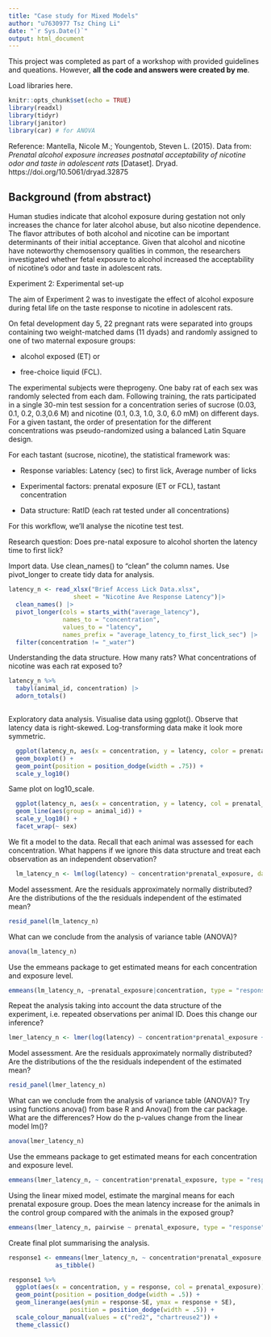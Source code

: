 ```yaml
---
title: "Case study for Mixed Models"
author: "u7630977 Tsz Ching Li"
date: "`r Sys.Date()`"
output: html_document
---
```


This project was completed as part of a workshop with provided guidelines and queations. However, **all the code and answers were created by me**. 

Load libraries here.
```r
knitr::opts_chunk$set(echo = TRUE)
library(readxl)
library(tidyr)
library(janitor)
library(car) # for ANOVA
```


Reference:
Mantella, Nicole M.; Youngentob, Steven L. (2015). Data from: *Prenatal alcohol exposure increases postnatal acceptability of nicotine odor and taste in adolescent rats* [Dataset]. Dryad. https://doi.org/10.5061/dryad.32875


## Background (from abstract)

Human studies indicate that alcohol exposure during gestation not only increases the chance for later alcohol abuse, but also nicotine dependence. The flavor attributes of both alcohol and nicotine can be important determinants of their initial acceptance. Given that alcohol and nicotine have noteworthy chemosensory qualities in common, the researchers investigated whether fetal exposure to alcohol increased the acceptability of nicotine's odor and taste in adolescent rats.

Experiment 2: Experimental set-up

The aim of Experiment 2 was to investigate the effect of alcohol exposure during fetal life on the taste response to nicotine in adolescent rats. 

On fetal development day 5, 22 pregnant rats were separated into groups containing 
two weight-matched dams (11 dyads) and randomly assigned to one of two maternal exposure groups: 

- alcohol exposed (ET) or 

- free-choice liquid (FCL). 

The experimental subjects were theprogeny. One baby rat of each sex was randomly selected from each dam. Following training, the rats participated in a single 30-min test session for a concentration series of sucrose (0.03, 0.1, 0.2, 0.3,0.6 M) and nicotine (0.1, 0.3, 1.0, 3.0, 6.0 mM) on different days. For a given tastant, the order of presentation for the different concentrations was pseudo-randomized using a balanced Latin Square design.
 
For each tastant (sucrose, nicotine), the statistical framework was:

- Response variables: Latency (sec) to first lick, Average number of licks

- Experimental factors: prenatal exposure (ET or FCL), tastant concentration

- Data structure: RatID (each rat tested under all concentrations)

For this workflow, we'll analyse the nicotine test test. 

Research question: Does pre-natal exposure to alcohol shorten the latency time to first lick?

Import data. Use clean_names() to "clean" the column names. Use pivot_longer to create tidy data for analysis.
```r
latency_n <- read_xlsx("Brief Access Lick Data.xlsx",
                  sheet = "Nicotine Ave Response Latency")|>
  clean_names() |>
  pivot_longer(cols = starts_with("average_latency"),
               names_to = "concentration",
               values_to = "latency",
               names_prefix = "average_latency_to_first_lick_sec") |>
  filter(concentration != "_water")


```

Understanding the data structure. How many rats? What concentrations of nicotine was each rat exposed to?
```r
latency_n %>% 
  tabyl(animal_id, concentration) |>
  adorn_totals()
  
```

Exploratory data analysis. Visualise data using ggplot(). Observe that latency data is right-skewed. Log-transforming data make it look more symmetric. 
```r
  ggplot(latency_n, aes(x = concentration, y = latency, color = prenatal_exposure)) +
  geom_boxplot() +
  geom_point(position = position_dodge(width = .75)) +
  scale_y_log10()
```
  
Same plot on log10_scale.
```r
  ggplot(latency_n, aes(x = concentration, y = latency, col = prenatal_exposure)) +
  geom_line(aes(group = animal_id)) +
  scale_y_log10() +
  facet_wrap(~ sex)
```

We fit a model to the data. Recall that each animal was assessed for each concentration. What happens if we ignore this data structure and treat each observation as an independent observation?

```r
  lm_latency_n <- lm(log(latency) ~ concentration*prenatal_exposure, data = latency_n)
```

Model assessment. Are the residuals approximately normally distributed? Are the distributions of the the residuals independent of the estimated mean?
```r
resid_panel(lm_latency_n)
```

What can we conclude from the analysis of variance table (ANOVA)?
```r
anova(lm_latency_n)
```

Use the emmeans package to get estimated means for each concentration and exposure level. 
```r
emmeans(lm_latency_n, ~prenatal_exposure|concentration, type = "response") # using | can be more tidy
```

Repeat the analysis taking into account the data structure of the experiment, i.e. repeated observations per animal ID. Does this change our inference?

```r
lmer_latency_n <- lmer(log(latency) ~ concentration*prenatal_exposure + (1|animal_id), data = latency_n)
```

Model assessment. Are the residuals approximately normally distributed? Are the distributions of the the residuals independent of the estimated mean?
```r
resid_panel(lmer_latency_n)
```

What can we conclude from the analysis of variance table (ANOVA)? Try using functions anova() from base R and Anova() from the car package. What are the differences?
How do the p-values change from the linear model lm()?
```r
anova(lmer_latency_n)
```

Use the emmeans package to get estimated means for each concentration and exposure level. 
```r
emmeans(lmer_latency_n, ~ concentration*prenatal_exposure, type = "response")
```

Using the linear mixed model, estimate the marginal means for each prenatal exposure group. Does the mean latency increase for the animals in the control group compared with the animals in the exposed group?
```r
emmeans(lmer_latency_n, pairwise ~ prenatal_exposure, type = "response")
```


 Create final plot summarising the analysis.
```r
response1 <- emmeans(lmer_latency_n, ~ concentration*prenatal_exposure, type = "response") %>%
             as_tibble()

response1 %>%
  ggplot(aes(x = concentration, y = response, col = prenatal_exposure)) +
  geom_point(position = position_dodge(width = .5)) +
  geom_linerange(aes(ymin = response-SE, ymax = response + SE),
                 position = position_dodge(width = .5)) +
  scale_colour_manual(values = c("red2", "chartreuse2")) +
  theme_classic()
```
 